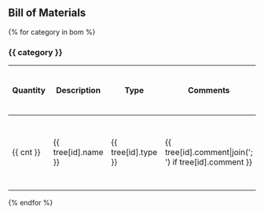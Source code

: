 == Bill of Materials ==
{% for category in bom %}
=== {{ category }} ===
{| class="wikitable sortable" border="1"
|-
! scope="col" | Quantity
! scope="col" | Description
! scope="col" | Type
! scope="col" class="unsortable" | Comments
! scope="col" class="unsortable" | Diagram
{% for id, cnt in bom[category].iteritems() -%}
|-
| {{ cnt }} || {{ tree[id].name }} || {{ tree[id].type }} || {{ tree[id].comment|join('; ') if tree[id].comment }} ||{{ ' [[File:%s|50px]]' % tree[id].image if tree[id].image }}
{% endfor -%}
|}
{% endfor %}
